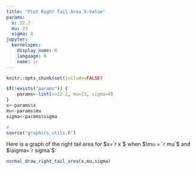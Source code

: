 ```yaml
---
title: "Plot Right Tail Area X-Value"
params:
  x: 22.2
  mu: 23
  sigma: 4
jupyter:
  kernelspec:
    display_name: R
    language: R
    name: ir
---
```


```r
knitr::opts_chunk$set(include=FALSE)
```

```r
if(!exists("params")) {
    params<-list(x=22.2, mu=23, sigma=4)
}
x<-params$x
mu<-params$mu
sigma<-params$sigma
```

```r
#
source("graphics_utils.R")
```

Here is a graph of the right tail area for $x=`r x`$ when $\mu = `r mu`$ and $\sigma=`r sigma`$:

```r
normal_draw_right_tail_area(x,mu,sigma)
```
